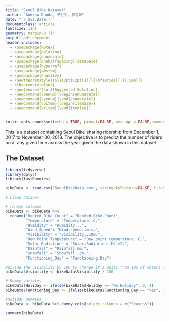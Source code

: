 ```yaml
---
title: "Seoul Bike Dataset"
author: "Andrew Danda, 구민우, 방설화"
date: "`r Sys.Date()`"
documentclass: article
fontsize: 11pt 
geometry: margin=0.7in
output: pdf_document
header-includes:
  - \usepackage{kotex}
  - \usepackage{palatino}
  - \usepackage{enumerate}
  - \usepackage[onehalfspacing]{setspace}
  - \usepackage{hyperref}
  - \usepackage{amsthm}
  - \usepackage{enumitem}
  - \newtheoremstyle{sol}{3pt}{2pt}{}{}{\bfseries}{.}{.5em}{}
  - \theoremstyle{sol}
  - \newtheorem*{sol}{Suggested Solution}
  - \newcommand{\benum}{\begin{enumerate}}
  - \newcommand{\eenum}{\end{enumerate}}
  - \newcommand{\bitem}{\begin{itemize}}
  - \newcommand{\eitem}{\end{itemize}}
---
```


```r
knitr::opts_chunk$set(echo = TRUE, prompt=FALSE, message = FALSE,comment=NA )
```

This is a dataset containing Seoul Bike sharing ridership from December 1, 2017 to November 30, 2018.  The objective is to predict the number of riders on at any given time across the year given the data shown in this dataset

\small
\begin{center}
\centering
\begin{table}[htb!]
\centering
\begin{tabular}{cl}
\hline 
\multicolumn{2}{c}{Dependent variable}\\
\hline 
$Rented_Bike_Count$&The number of bikes rented\\
\hline \hline	
\multicolumn{2}{c}{Independent variables} \\
\hline
\multicolumn{2}{l}{1. Time Varibles} \\
\hline
$Date$&The Date (dd/mm/yyyy)\\
$Hour$&The Hour (integer between 1 and 24))\\
$Holiday$&Dummy variable if that day is a holiday or not\\
$FunctionalDay$&Dummy variable if the bikes were functional or not\\
$Seasons_Spring$&Dummy variable if the season is Spring or not\\
$Seasons_Summer$&Dummy variable if the season is Summer or not\\
$Seasons_Autumn$&Dummy variable if the season is Autumn or not\\
$Seasons_Winter$&Dummy variable if the season is Winter or not\\
\hline 
\multicolumn{2}{l}{2. Weather varibles}\\
\hline
$Temperature$&Temperature in Celsius\\
$Humidity$&Humidity ($\%$)\\
$Wind_Speed$&Wind speed in meters per second\\
$Visibility$&Visibility in Kilometers\\
$Dew_Point_Temperature$&Dew Point Temperature in Celsius\\
$Solor_Radiation$&Solar Radiation in MJ/m2\\
$Rainfall$&Rainfall in millimeters\\
$Snowfall$&Snowfall in centimeters\\
\hline
\end{tabular}
\end{table}
\end{center}
\normalsize

## The Dataset
```r
library(tidyverse)
library(dplyr)
library(fastDummies)
```

```r
bikeData <- read.csv("SeoulBikeData.csv", stringsAsFactors=FALSE, fileEncoding="latin1")

# Clean dataset

# rename columns
bikeData <- bikeData %>%
  rename("Rented_Bike_Count" = "Rented.Bike.Count",
         "Temperature" = "Temperature..C.",
         "Humidity" = "Humidity...",
         "Wind_Speed"= "Wind.speed..m.s.",
         "Visibility" = "Visibility..10m.",
         "Dew_Point_Temperature" = "Dew.point.temperature..C.",
         "Solar_Radiation" = "Solar.Radiation..MJ.m2.",
         "Rainfall" = "Rainfall.mm.",
         "Snowfall" = "Snowfall..cm.",
         "Functioning_Day" = "Functioning.Day")

#divide the visibility by 100 to change it's units from 10s of meters to kilometers
bikeData$Visibility <- bikeData$Visibility / 100

# Dummy varibles
bikeData$Holiday <- ifelse(bikeData$Holiday == "No Holiday", 0, 1)
bikeData$Functioning_Day <- ifelse(bikeData$Functioning_Day == "Yes", 1, 0)

#Holiday Dummies
bikeData <- bikeData %>% dummy_cols(select_columns = c("Seasons"))

summary(bikeData)
```

